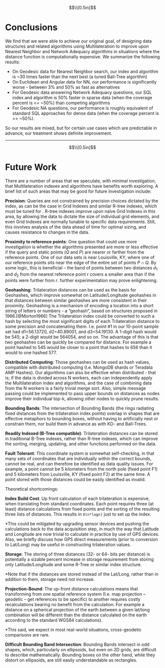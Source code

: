 $$\\[0.5in]$$

# Conclusions

We find that we were able to achieve our original goal, of designing data structures and related algorithms using Multilateration to improve upon Nearest Neighbor and Network Adequacy algorithms in situations where the distance function is computationally expensive.  We summarize the following results:

* On Geodesic data for Nearest Neighbor search, our index and algorithm is ~30 times faster than the next best (a tuned Ball-Tree algorithm)
* On Euclidean and Angular data for NN, our performance is significantly worse - between 3% and 50% as fast as alternatives
* For Geodesic data answering Network Adequacy questions, our SQL index and algorithm is 50% faster in sparse data (when the coverage percent is <= ~50%) than competing algorithms
* For Geodesic NA questions, our performance is roughly equivalent of standard SQL approaches for dense data (when the coverage percent is >> ~50%).

So our results are mixed, but for certain use cases which are predictable in advance, our treatment shows definite improvement.

***
\newpage
$$\\[0.5in]$$

# Future Work

There are a number of areas that we speculate, with minimal investigation, that Multilateration indexes and algorithms have benefits worth exploring.  A brief list of such areas that may be good for future investigation include:

**Precision**: Queries are not constrained by precision choices dictated by the index, as can be the case in Grid Indexes and similar R-tree indexes, which must be tuned for .  R-tree indexes improve upon naïve Grid Indexes in this area, by allowing the data to dictate the size of individual grid elements, and even Grid Indexes are normally tunable to specific data requirements.  Still, this involves analysis of the data ahead of time for optimal sizing, and causes resistance to changes in the data.

**Proximity to reference points**: One question that could use more investigation is whether the algorithms presented are more or less effective if the query and static points ($Q$ and $P$) are nearer or farther from the reference points.  One of our data sets is near Louisville, KY, where one of our reference points sits near the edge of the entire set of points $P \cap Q$.  By some logic, this is beneficial -- the band of points between two distances $d_1$ and $d_2$ from the nearest reference point $r$ covers a smaller area than if the points were further from $r$.  further experimentation may prove enlightening.

**Geohashing**: Trilateration distances can be used as the basis for Geohashes, which improve somewhat on Latitude/Longitude geohashes in that distances between similar geohashes are more consistent in their proximity.  Geohashing is a mechanism of encoding a location into a short string of letters or numbers - a "geohash", based on structures proposed in 1966.[@Morton1966]  The Trilateration index could be converted to such a hash by selecting the most significant digits of each Trilateration distance to some precision and concatenating them. I.e. point #1 in our 10-point sample set had d1=56.13720, d2=40.89001, and d3=54.19130.  A 1-digit hash would be 545; a 2-digit would be 564054, and so on.   The advantage of this is that two geohashes can be quickly be compared for distance.  For example a point hashed to 545 would be closer to a point that hashes to 656 than it would to one hashed 577.

**Distributed Computing**: Those geohashes can be used as hash values, compatible with distributed computing (I.e. MongoDB shards or Teradata AMP Hashes).  Our algorithms can also be effective when distributed - that is; if the data is divided across N workers, each can independently apply the Multilateration index and algorithms, and the case of combining data from the N workers is a fairly trivial merge sort.  Also, simple message passing could be implemented to pass upper bounds on distances as nodes improve their individual top-k, allowing other nodes to quickly prune results.

**Bounding Bands**: The intersection of Bounding Bands (the rings radiating fixed distances from the trilateration index points) overlap in shapes that are effective metaphors to bounding boxes, without having to artificially nest or constrain them, nor build them in advance as with KD- and Ball-Trees.

**Readily Indexed (B-Tree compatible)**: Trilateration distances can be stored in traditional B-Tree indexes, rather than R-tree indexes, which can improve the sorting, merging, updating, and other functions performed on the data. 

**Fault Tolerant**: This coordinate system is somewhat self-checking, in that many sets of coordinates that are individually within the correct bounds, cannot be real, and can therefore be identified as data quality issues.  For example, a point cannot be 5 kilometers from the north pole (fixed point F1) and 5 kilometers from Louisville, KY (fixed point F2) at the same time.  A point stored with those distances could be easily identified as invalid. 

Theoretical shortcomings: 

**Index Build Cost**: Up front calculation of each trilateration is expensive, when translating from standard coordinates. Each point requires three (at least) distance calculations from fixed points and the sorting of the resulting three lists of distances.  This results in `O(n*logn)` just to set up the index.

*This could be mitigated by upgrading sensor devices and pushing the calculations back to the data acquisition step, in much the way that Latitude and Longitude are now trivial to calculate in practice by use of GPS devices.  Also, we briefly discuss how GPS direct measurements (prior to conversion to Lat/Long) may be useful in constructing trilateration values. 

**Storage**: The storing of three distances (32- or 64- bits per distance) is potentially a sizable percent increase in storage requirement from storing only Latitude/Longitude and some R-Tree or similar index structure. 

*Note that if the distances are stored instead of the Lat/Long, rather than in addition to them, storage need not increase. 

**Projection-Bound**: The up-front distance calculations means that transforming from one spatial reference system (I.e. map projection – geodetic – get references to be specific) to another requires costly recalculations bearing no benefit from the calculation.  For example a distance on a spherical projection of the earth between a given lat/long combination will be different than the distance calculated on the earth according to the standard WGS84 calculations). 

*This said, we expect in most real-world situations, cross-geodetic comparisons are rare. 

**Difficult Bounding Band Intersection**: Bounding Bands intersect in odd shapes, which, particularly on ellipsoids, but even on 2D grids, are difficult to describe mathematically.  Bounding boxes on the other hand, while they distort on ellipsoids, are still easily understandable as rectangles. 



 
